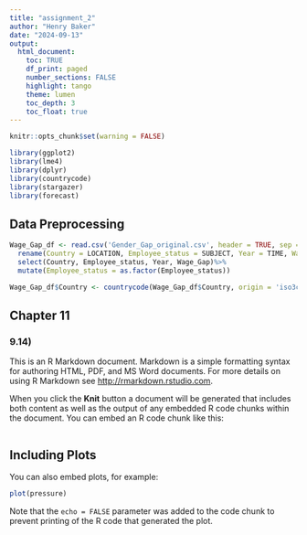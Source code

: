 ```yaml
---
title: "assignment_2"
author: "Henry Baker"
date: "2024-09-13"
output: 
  html_document:
    toc: TRUE
    df_print: paged
    number_sections: FALSE
    highlight: tango
    theme: lumen
    toc_depth: 3
    toc_float: true
---
```


```r
knitr::opts_chunk$set(warning = FALSE)

library(ggplot2)
library(lme4)
library(dplyr)
library(countrycode)
library(stargazer)
library(forecast)
```


## Data Preprocessing 

```r

Wage_Gap_df <- read.csv('Gender_Gap_original.csv', header = TRUE, sep = ',') %>%
  rename(Country = LOCATION, Employee_status = SUBJECT, Year = TIME, Wage_Gap = Value)%>%
  select(Country, Employee_status, Year, Wage_Gap)%>%
  mutate(Employee_status = as.factor(Employee_status))

Wage_Gap_df$Country <- countrycode(Wage_Gap_df$Country, origin = 'iso3c', destination = 'country.name', nomatch = NULL)

```


## Chapter 11

### 9.14) 

This is an R Markdown document. Markdown is a simple formatting syntax for authoring HTML, PDF, and MS Word documents. For more details on using R Markdown see <http://rmarkdown.rstudio.com>.

When you click the **Knit** button a document will be generated that includes both content as well as the output of any embedded R code chunks within the document. You can embed an R code chunk like this:

```
```

## Including Plots

You can also embed plots, for example:

```r
plot(pressure)
```

Note that the `echo = FALSE` parameter was added to the code chunk to prevent printing of the R code that generated the plot.
